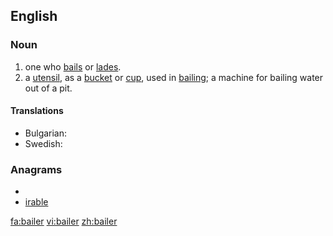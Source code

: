 ==English==

===Noun===
{{en-noun}}

# one who [[bail]]s or [[lade]]s.
# a [[utensil]], as a [[bucket]] or [[cup]], used in [[bailing]]; a machine for bailing water out of a pit.

====Translations====
{{trans-top|a utensil}}
* Bulgarian: {{t|bg|черпак|sc=Cyrl}}
* Swedish: {{t-|sv|öskar|n}}
{{trans-mid}}
{{trans-bottom}}

===Anagrams===
* {{alphagram|abeilr}}
* [[irable#English|irable]]


[[fa:bailer]]
[[vi:bailer]]
[[zh:bailer]]